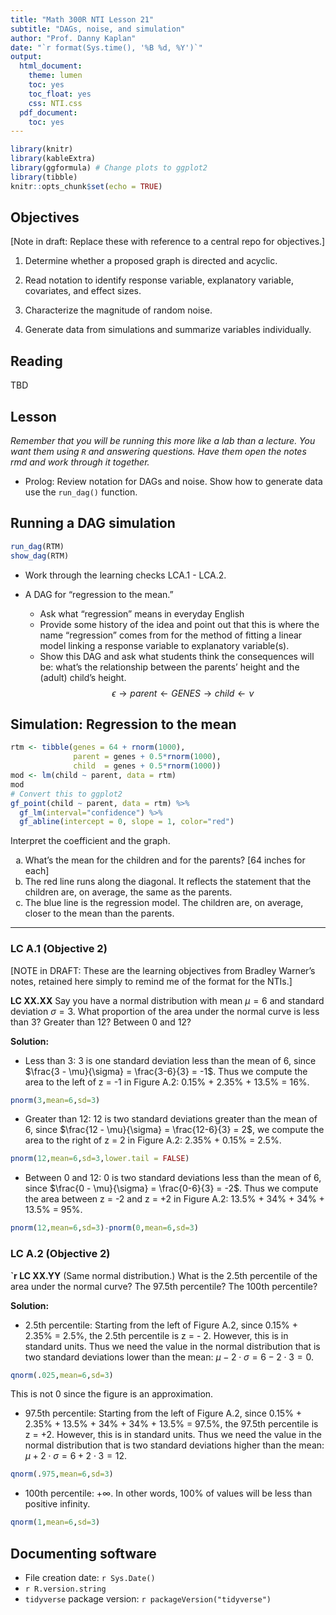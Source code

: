 ```yaml
---
title: "Math 300R NTI Lesson 21"
subtitle: "DAGs, noise, and simulation"
author: "Prof. Danny Kaplan"
date: "`r format(Sys.time(), '%B %d, %Y')`"
output:
  html_document:
    theme: lumen
    toc: yes
    toc_float: yes
    css: NTI.css
  pdf_document:
    toc: yes
---
```



```r
library(knitr)
library(kableExtra)
library(ggformula) # Change plots to ggplot2
library(tibble)
knitr::opts_chunk$set(echo = TRUE)
```

## Objectives

[Note in draft: Replace these with reference to a central repo for objectives.]

#. Determine whether a proposed graph is directed and acyclic.

#. Read notation to identify response variable, explanatory variable, covariates, and effect sizes.

#. Characterize the magnitude of random noise.

#. Generate data from simulations and summarize variables individually.

<!-- noise sources for simulation, normal, two-sided exponential, dicotomizer. Maybe use a pipe for the added noise, e.g. children |> epsilon(0.5) -->

## Reading

TBD


## Lesson

*Remember that you will be running this more like a lab than a lecture. You want them using `R` and answering questions. Have them open the notes rmd and work through it together.*

+ Prolog: Review notation for DAGs and noise. Show how to generate data use the `run_dag()` function.

::: {.callout-note}
## Running a DAG simulation

```r
run_dag(RTM)
show_dag(RTM)
```
:::

+ Work through the learning checks LCA.1 - LCA.2.

+ A DAG for "regression to the mean."
    - Ask what "regression" means in everyday English
    - Provide some history of the idea and point out that this is where the name "regression" comes from for the method of fitting a linear model linking a response variable to explanatory variable(s).
    - Show this DAG and ask what students think the consequences will be: what's the relationship between the parents' height and the (adult) child's height.
$$\epsilon \rightarrow parent \longleftarrow GENES \longrightarrow child \leftarrow \nu$$

::: {.callout-note}
## Simulation: Regression to the mean

```r
rtm <- tibble(genes = 64 + rnorm(1000), 
              parent = genes + 0.5*rnorm(1000), 
              child  = genes + 0.5*rnorm(1000))
mod <- lm(child ~ parent, data = rtm) 
mod
# Convert this to ggplot2
gf_point(child ~ parent, data = rtm) %>%
  gf_lm(interval="confidence") %>%
  gf_abline(intercept = 0, slope = 1, color="red")
```

Interpret the coefficient and the graph.

a. What's the mean for the children and for the parents? [64 inches for each]
b. The red line runs along the diagonal. It reflects the statement that the children are, on average, the same as the parents.
c. The blue line is the regression model. The children are, on average, closer to the mean than the parents.

:::


***

### LC A.1 (Objective 2)

[NOTE in DRAFT: These are the learning objectives from Bradley Warner's notes, retained here simply to remind me of the format for the NTIs.]

**LC XX.XX** Say you have a normal distribution with mean $\mu=6$ and standard deviation $\sigma=3$. What proportion of the area under the normal curve is less than 3? Greater than 12? Between 0 and 12?

**Solution:**

* Less than 3: 3 is one standard deviation less than the mean of 6, since $\frac{3 - \mu}{\sigma} = \frac{3-6}{3} = -1$. Thus we compute the area to the left of z = -1 in Figure A.2: 0.15% + 2.35% + 13.5% = 16%.

```r
pnorm(3,mean=6,sd=3)
```


* Greater than 12: 12 is two standard deviations greater than the mean of 6, since $\frac{12 - \mu}{\sigma} = \frac{12-6}{3} = 2$, we compute the area to the right of z = 2 in Figure A.2: 2.35% + 0.15% = 2.5%.

```r
pnorm(12,mean=6,sd=3,lower.tail = FALSE)
```


* Between 0 and 12: 0 is two standard deviations less than the mean of 6, since $\frac{0 - \mu}{\sigma} = \frac{0-6}{3} = -2$. Thus we compute the area between z = -2 and z = +2 in Figure A.2: 13.5% + 34% + 34% + 13.5% = 95%.


```r
pnorm(12,mean=6,sd=3)-pnorm(0,mean=6,sd=3)
```

### LC A.2 (Objective 2)

**`r LC XX.YY** (Same normal distribution.) What is the 2.5th percentile of the area under the normal curve? The 97.5th percentile? The 100th percentile?

**Solution:**

* 2.5th percentile: Starting from the left of Figure A.2, since 0.15% + 2.35% = 2.5%, the 2.5th percentile is z = - 2. However, this is in standard units. Thus we need the value in the normal distribution that is two standard deviations lower than the mean: $\mu - 2 \cdot\sigma = 6 - 2 \cdot 3 = 0$.

```r
qnorm(.025,mean=6,sd=3)
```
This is not 0 since the figure is an approximation.

* 97.5th percentile: Starting from the left of Figure A.2, since 0.15% + 2.35% + 13.5% + 34% + 34% + 13.5% = 97.5%, the 97.5th percentile is z = +2. However, this is in standard units. Thus we need the value in the normal distribution that is two standard deviations higher than the mean: $\mu + 2 \cdot\sigma = 6 + 2 \cdot 3 = 12$.

```r
qnorm(.975,mean=6,sd=3)
```


* 100th percentile: $+\infty$. In other words, 100% of values will be less than positive infinity.

```r
qnorm(1,mean=6,sd=3)
```

## Documenting software

  * File creation date: `r Sys.Date()`
  * `r R.version.string`
  * `tidyverse` package version: `r packageVersion("tidyverse")`

